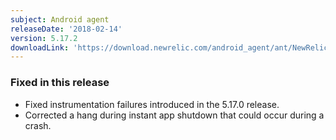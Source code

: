```yaml
---
subject: Android agent
releaseDate: '2018-02-14'
version: 5.17.2
downloadLink: 'https://download.newrelic.com/android_agent/ant/NewRelic_Android_Agent_5.17.2.zip'
---
```


### Fixed in this release

* Fixed instrumentation failures introduced in the 5.17.0 release.
* Corrected a hang during instant app shutdown that could occur during a crash.
